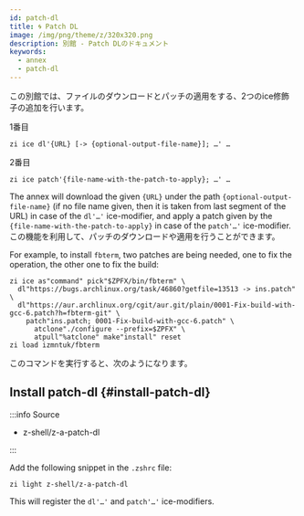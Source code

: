 ```yaml
---
id: patch-dl
title: 🌀 Patch DL
image: /img/png/theme/z/320x320.png
description: 別館 - Patch DLのドキュメント
keywords:
  - annex
  - patch-dl
---
```


<!-- @format -->


この別館では、ファイルのダウンロードとパッチの適用をする、2つのice修飾子の追加を行います。

1番目

```shell
zi ice dl'{URL} [-> {optional-output-file-name}]; …' …
```

2番目

```shell
zi ice patch'{file-name-with-the-patch-to-apply}; …' …
```

The annex will download the given `{URL}` under the path `{optional-output-file-name}` (if no file name given, then it is taken from last segment of the URL) in case of the `dl'…'` ice-modifier, and apply a patch given by the `{file-name-with-the-patch-to-apply}` in case of the `patch'…'` ice-modifier. この機能を利用して、パッチのダウンロードや適用を行うことができます。

For example, to install `fbterm`, two patches are being needed, one to fix the operation, the other one to fix the build:

```shell showLineNumbers
zi ice as"command" pick"$ZPFX/bin/fbterm" \
  dl"https://bugs.archlinux.org/task/46860?getfile=13513 -> ins.patch" \
  dl"https://aur.archlinux.org/cgit/aur.git/plain/0001-Fix-build-with-gcc-6.patch?h=fbterm-git" \
    patch"ins.patch; 0001-Fix-build-with-gcc-6.patch" \
      atclone"./configure --prefix=$ZPFX" \
      atpull"%atclone" make"install" reset
zi load izmntuk/fbterm
```

このコマンドを実行すると、次のようになります。

<ImgShow img='/img/png/content/annex/patch-dl/fbterm-ex.png' alt='fbterm' />

## Install patch-dl {#install-patch-dl}

:::info Source

-   <Link className='github-link' href='https://github.com/z-shell/z-a-patch-dl'>
      z-shell/z-a-patch-dl
    </Link>

:::

<Tabs>
  <TabItem value="default" label="Default" default>

Add the following snippet in the `.zshrc` file:

```shell
zi light z-shell/z-a-patch-dl
```

</TabItem>
</Tabs>

This will register the `dl'…'` and `patch'…'` ice-modifiers.

